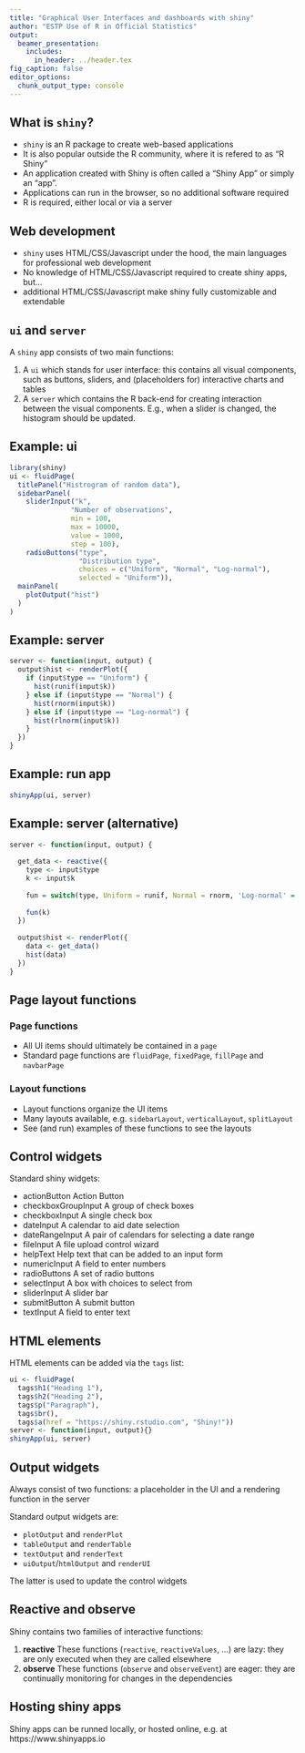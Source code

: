 ```yaml
---
title: "Graphical User Interfaces and dashboards with shiny"
author: "ESTP Use of R in Official Statistics"
output:
  beamer_presentation:
    includes:
      in_header: ../header.tex
fig_caption: false
editor_options: 
  chunk_output_type: console
---
```


## What is `shiny`?

- `shiny` is an R package to create web-based applications
- It is also popular outside the R community, where it is refered to as "R Shiny"
- An application created with Shiny is often called a "Shiny App" or simply an "app".
- Applications can run in the browser, so no additional software required
- R is required, either local or via a server

## Web development

- `shiny` uses HTML/CSS/Javascript under the hood, the main languages for professional web development
- No knowledge of HTML/CSS/Javascript required to create shiny apps, but...
- additional HTML/CSS/Javascript make shiny fully customizable and extendable

## `ui` and `server`

A `shiny` app consists of two main functions:

1. A `ui` which stands for user interface: this contains all visual components, such as buttons, sliders, and (placeholders for) interactive charts and tables
2. A `server` which contains the R back-end for creating interaction between the visual components. E.g., when a slider is changed, the histogram should be updated.

## Example: ui

\scriptsize

```r
library(shiny)
ui <- fluidPage(
  titlePanel("Histrogram of random data"),
  sidebarPanel(
    sliderInput("k",
               "Number of observations",
               min = 100,
               max = 10000,
               value = 1000,
               step = 100),
    radioButtons("type",
                 "Distribution type",
                 choices = c("Uniform", "Normal", "Log-normal"),
                 selected = "Uniform")),
  mainPanel(
    plotOutput("hist")
  )
)
```

## Example: server


```r
server <- function(input, output) {
  output$hist <- renderPlot({
    if (input$type == "Uniform") {
      hist(runif(input$k))
    } else if (input$type == "Normal") {
      hist(rnorm(input$k))
    } else if (input$type == "Log-normal") {
      hist(rlnorm(input$k))
    }
  })
}
```

## Example: run app

```r
shinyApp(ui, server)
``` 


## Example: server (alternative)

```r
server <- function(input, output) {
  
  get_data <- reactive({
    type <- input$type
    k <- input$k
    
    fun = switch(type, Uniform = runif, Normal = rnorm, 'Log-normal' = rlnorm)
    
    fun(k)
  })
  
  output$hist <- renderPlot({
    data <- get_data()
    hist(data)
  })
}
```


## Page layout functions

### Page functions 
- All UI items should ultimately be contained in a `page`
- Standard page functions are `fluidPage`, `fixedPage`, `fillPage` and `navbarPage`


### Layout functions
- Layout functions organize the UI items
- Many layouts available, e.g. `sidebarLayout`, `verticalLayout`, `splitLayout`
- See (and run) examples of these functions to see the layouts


## Control widgets

Standard shiny widgets:

\scriptsize

- actionButton	Action Button
- checkboxGroupInput	A group of check boxes
- checkboxInput	A single check box
- dateInput	A calendar to aid date selection
- dateRangeInput	A pair of calendars for selecting a date range
- fileInput	A file upload control wizard
- helpText	Help text that can be added to an input form
- numericInput	A field to enter numbers
- radioButtons	A set of radio buttons
- selectInput	A box with choices to select from
- sliderInput	A slider bar
- submitButton	A submit button
- textInput	A field to enter text


## HTML elements

HTML elements can be added via the `tags` list:

```r
ui <- fluidPage(
  tags$h1("Heading 1"),
  tags$h2("Heading 2"),
  tags$p("Paragraph"),
  tags$br(),
  tags$a(href = "https://shiny.rstudio.com", "Shiny!"))
server <- function(input, output){}
shinyApp(ui, server)
```



## Output widgets

Always consist of two functions: a placeholder in the UI and a rendering function in the server

Standard output widgets are:

- `plotOutput` and `renderPlot`
- `tableOutput` and `renderTable`
- `textOutput` and `renderText`
- `uiOutput`/`htmlOutput` and `renderUI`

The latter is used to update the control widgets


## Reactive and observe

Shiny contains two families of interactive functions:

1. **reactive** These functions (`reactive`, `reactiveValues`, ...) are lazy: they are only executed when they are called elsewhere
2. **observe** These functions (`observe` and `observeEvent`) are eager: they are continually monitoring for changes in the dependencies



## Hosting shiny apps

Shiny apps can be runned locally, or hosted online, e.g. at https://www.shinyapps.io


